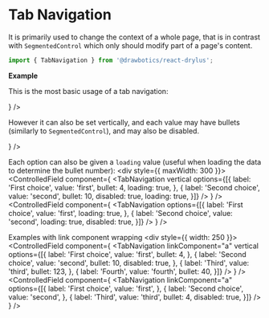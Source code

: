 


# Tab Navigation

It is primarily used to change the context of a whole page, that is in contrast with `SegmentedControl` which only should modify part of a page's content.
```jsx
import { TabNavigation } from '@drawbotics/react-drylus';
```

__Example__

This is the most basic usage of a tab navigation:

<Playground component={TabNavigation}>
  <ControlledField component={
    <TabNavigation
      options={[{
        label: 'First choice',
        value: 'first',
      }, {
        label: 'Second choice',
        value: 'second',
      }, {
        label: 'Third',
        value: 'third',
        bullet: 4,
        disabled: true,
      }]} />
  } />
</Playground>

However it can also be set vertically, and each value may have bullets (similarly to `SegmentedControl`), and may also be disabled.

<Playground>
  <div style={{ maxWidth: 300 }}>
    <ControlledField component={
      <TabNavigation
        vertical
        options={[{
          label: 'First choice',
          value: 'first',
          bullet: 4,
        }, {
          label: 'Second choice',
          value: 'second',
          bullet: 10,
          disabled: true,
        }, {
          label: 'Third',
          value: 'third',
          bullet: 123,
        }, {
          label: 'Fourth',
          value: 'fourth',
          bullet: 40,
        }]} />
      } />
  </div>
</Playground>

Each option can also be given a `loading` value (useful when loading the data to determine the bullet number):
<Playground>
  <Flex justify={FlexJustify.SPACE_AROUND}>
    <FlexItem>
      <div style={{ maxWidth: 300 }}>
        <ControlledField component={
          <TabNavigation
            vertical
            options={[{
              label: 'First choice',
              value: 'first',
              bullet: 4,
              loading: true,
            }, {
              label: 'Second choice',
              value: 'second',
              bullet: 10,
              disabled: true,
              loading: true,
            }]} />
          } />
      </div>
    </FlexItem>
    <FlexItem>
      <ControlledField component={
        <TabNavigation
          options={[{
            label: 'First choice',
            value: 'first',
            loading: true,
          }, {
            label: 'Second choice',
            value: 'second',
            loading: true,
            disabled: true,
          }]} />
      } />
    </FlexItem>
  </Flex>
</Playground>


Examples with link component wrapping
<Playground>
  <Flex justify={FlexJustify.SPACE_AROUND}>
    <FlexItem>
      <div style={{ width: 250 }}>
        <ControlledField component={
          <TabNavigation
            linkComponent="a"
            vertical
            options={[{
              label: 'First choice',
              value: 'first',
              bullet: 4,
            }, {
              label: 'Second choice',
              value: 'second',
              bullet: 10,
              disabled: true,
            }, {
              label: 'Third',
              value: 'third',
              bullet: 123,
            }, {
              label: 'Fourth',
              value: 'fourth',
              bullet: 40,
            }]} />
          } />
      </div>
    </FlexItem>
    <FlexItem>
      <ControlledField component={
        <TabNavigation
          linkComponent="a"
          options={[{
            label: 'First choice',
            value: 'first',
          }, {
            label: 'Second choice',
            value: 'second',
          }, {
            label: 'Third',
            value: 'third',
            bullet: 4,
            disabled: true,
          }]} />
      } />
    </FlexItem>
  </Flex>
</Playground>
